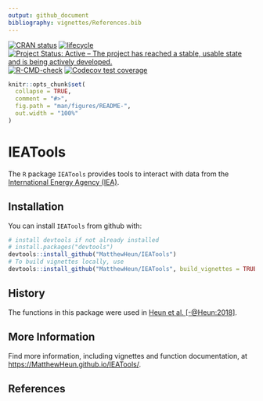 ```yaml
---
output: github_document
bibliography: vignettes/References.bib
---
```


<!-- README.md is generated from README.Rmd. Please edit README.Rmd -->

[![CRAN status](https://www.r-pkg.org/badges/version/IEATools)](https://cran.r-project.org/package=IEATools)
[![lifecycle](https://img.shields.io/badge/lifecycle-stable-brightgreen.svg)](https://www.tidyverse.org/lifecycle/#stable)
[![Project Status: Active – The project has reached a stable, usable state and is being actively developed.](https://www.repostatus.org/badges/latest/active.svg)](https://www.repostatus.org/#active)
[![R-CMD-check](https://github.com/MatthewHeun/IEATools/workflows/R-CMD-check/badge.svg)](https://github.com/MatthewHeun/IEATools/actions)
[![Codecov test coverage](https://codecov.io/gh/MatthewHeun/IEATools/branch/master/graph/badge.svg)](https://codecov.io/gh/MatthewHeun/IEATools?branch=master)


```r
knitr::opts_chunk$set(
  collapse = TRUE,
  comment = "#>",
  fig.path = "man/figures/README-",
  out.width = "100%"
)
```


# IEATools

The `R` package `IEATools` provides 
tools to interact with data from the [International Energy Agency (IEA)](http://www.iea.org). 


## Installation

<!-- You can install `IEATools` from CRAN with: -->

<!-- ```{r CRAN-installation, eval = FALSE} -->
<!-- install.packages("IEATools") -->
<!-- ``` -->

<!-- You can install a recent development version of `IEATools` from github with: -->
You can install `IEATools` from github with:

```r
# install devtools if not already installed
# install.packages("devtools")
devtools::install_github("MatthewHeun/IEATools")
# To build vignettes locally, use
devtools::install_github("MatthewHeun/IEATools", build_vignettes = TRUE)
```


## History

The functions in this package were used in 
[Heun et al. [-@Heun:2018]](https://doi.org/10.1016/j.apenergy.2018.05.109).


## More Information

Find more information, including vignettes and function documentation, at 
<https://MatthewHeun.github.io/IEATools/>.




## References
